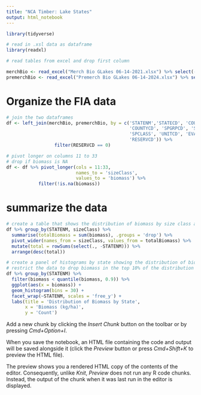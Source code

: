 ```yaml
---
title: "NCA Timber: Lake States"
output: html_notebook
---
```


```r
library(tidyverse)
```


```r
# read in .xsl data as dataframe
library(readxl)

# read tables from excel and drop first column

merchBio <- read_excel("Merch Bio GLakes 06-14-2021.xlsx") %>% select(-1)
premerchBio <- read_excel("Premerch Bio GLakes 06-14-2024.xlsx") %>% select(-1)
```

# Organize the FIA data

```r
# join the two dataframes
df <- left_join(merchBio, premerchBio, by = c('STATENM','STATECD', 'COUNTYNM',
                                              'COUNTYCD', 'SPGRPCD', 'SPGRPNM',
                                              'SPCLASS', 'UNITCD', 'EVALID',
                                              'RESERVCD')) %>%
                  filter(RESERVCD == 0)

# pivot longer on columns 11 to 33
# drop if biomass is NA
df <- df %>% pivot_longer(cols = 11:33,
                          names_to = 'sizeClass',
                          values_to = 'biomass') %>%
            filter(!is.na(biomass))

```


# summarize the data

```r
# create a table that shows the distribution of biomass by size class and state
df %>% group_by(STATENM, sizeClass) %>%
  summarise(totalBiomass = sum(biomass), .groups = 'drop') %>%
  pivot_wider(names_from = sizeClass, values_from = totalBiomass) %>%
  mutate(total = rowSums(select(., -STATENM))) %>%
  arrange(desc(total))
```

```r
# create a panel of histograms by state showing the distribution of biomass,
# restrict the data to drop biomass in the top 10% of the distribution
df %>% group_by(STATENM) %>%
  filter(biomass < quantile(biomass, 0.9)) %>%
  ggplot(aes(x = biomass)) +
  geom_histogram(bins = 30) +
  facet_wrap(~STATENM, scales = 'free_y') +
  labs(title = 'Distribution of Biomass by State',
       x = 'Biomass (kg/ha)',
       y = 'Count')


```


Add a new chunk by clicking the *Insert Chunk* button on the toolbar or by pressing *Cmd+Option+I*.

When you save the notebook, an HTML file containing the code and output will be saved alongside it (click the *Preview* button or press *Cmd+Shift+K* to preview the HTML file). 

The preview shows you a rendered HTML copy of the contents of the editor. Consequently, unlike *Knit*, *Preview* does not run any R code chunks. Instead, the output of the chunk when it was last run in the editor is displayed.

